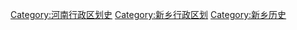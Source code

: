 [[Category:河南行政区划史|Category:河南行政区划史]]
[[Category:新乡行政区划|Category:新乡行政区划]]
[[Category:新乡历史|Category:新乡历史]]